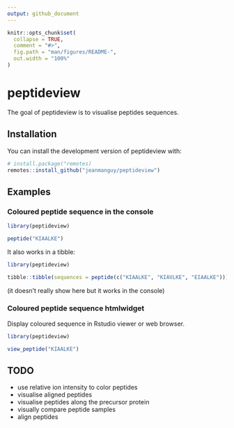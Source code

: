 ```yaml
---
output: github_document
---
```


<!-- README.md is generated from README.Rmd. Please edit that file -->

```r
knitr::opts_chunk$set(
  collapse = TRUE,
  comment = "#>",
  fig.path = "man/figures/README-",
  out.width = "100%"
)
```
# peptideview

<!-- badges: start -->
<!-- badges: end -->

The goal of peptideview is to visualise peptides sequences.

## Installation

You can install the development version of peptideview with:

```r
# install.package("remotes)
remotes::install_github("jeanmanguy/peptideview")
```

## Examples

### Coloured peptide sequence in the console

```r
library(peptideview)

peptide("KIAALKE")
```

It also works in a tibble:

```r
library(peptideview)

tibble::tibble(sequences = peptide(c("KIAALKE", "KIAVLKE", "EIAALKE")))
```

(it doesn't really show here but it works in the console)

### Coloured peptide sequence htmlwidget

Display coloured sequence in Rstudio viewer or web browser.

```r
library(peptideview)

view_peptide("KIAALKE")
```


## TODO

 - use relative ion intensity to color peptides
 - visualise aligned peptides
 - visualise peptides along the precursor protein
 - visually compare peptide samples
 - align peptides
